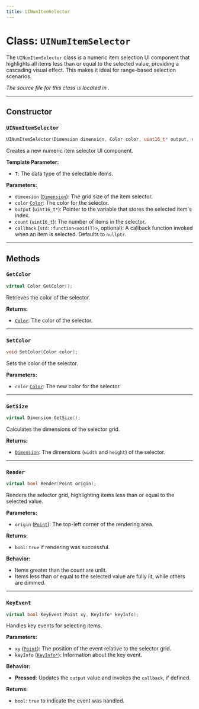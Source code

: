 ```yaml
---
title: UINumItemSelector
---
```


# Class: `UINumItemSelector`

The `UINumItemSelector` class is a numeric item selection UI component that highlights all items less than or equal to the selected value, providing a cascading visual effect. This makes it ideal for range-based selection scenarios.

*The source file for this class is located in <GithubLink path="os/ui/UIComponents/UINumItemSelector.h"/>.*

---

## Constructor

### `UINumItemSelector`
```cpp
UINumItemSelector(Dimension dimension, Color color, uint16_t* output, uint16_t count, std::function<void(T)> callback = nullptr);
```

Creates a new numeric item selector UI component. 

**Template Parameter:**
- `T`: The data type of the selectable items.

**Parameters:**
- `dimension` ([`Dimension`](../../Types/Dimension/)): The grid size of the item selector.
- `color` [`Color`](../../Types/Color/): The color for the selector.
- `output` (`uint16_t*`): Pointer to the variable that stores the selected item's index.
- `count` (`uint16_t`): The number of items in the selector.
- `callback` (`std::function<void(T)>`, optional): A callback function invoked when an item is selected. Defaults to `nullptr`.

---

## Methods

### `GetColor`
```cpp
virtual Color GetColor();
```
Retrieves the color of the selector. 

**Returns:**
- [`Color`](../../Types/Color/): The color of the selector.

---

### `SetColor`
```cpp
void SetColor(Color color);
```
Sets the color of the selector.

**Parameters:**
- `color` [`Color`](../../Types/Color/): The new color for the selector.

---

### `GetSize`
```cpp
virtual Dimension GetSize();
```
Calculates the dimensions of the selector grid.

**Returns:**
- [`Dimension`](../../Types/Dimension/): The dimensions (`width` and `height`) of the selector.

---

### `Render`
```cpp
virtual bool Render(Point origin);
```
Renders the selector grid, highlighting items less than or equal to the selected value.

**Parameters:**
- `origin` ([`Point`](../../Types/Point/)): The top-left corner of the rendering area.

**Returns:**
- `bool`: `true` if rendering was successful.

**Behavior:**
- Items greater than the count are unlit.
- Items less than or equal to the selected value are fully lit, while others are dimmed.

---

### `KeyEvent`
```cpp
virtual bool KeyEvent(Point xy, KeyInfo* keyInfo);
```
Handles key events for selecting items.

**Parameters:**
- `xy` ([`Point`](../../Types/Point/)): The position of the event relative to the selector grid.
- `keyInfo` ([`KeyInfo*`](../../Types/KeyInfo/)): Information about the key event.

**Behavior:**
- **Pressed**: Updates the `output` value and invokes the `callback`, if defined.

**Returns:**
- `bool`: `true` to indicate the event was handled.

